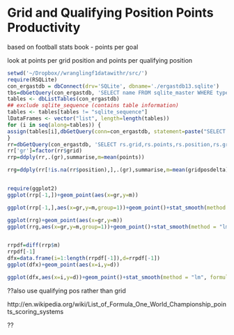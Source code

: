 Grid and Qualifying Position Points Productivity
========================================================

based on football stats book - points per goal

look at points per grid position and points per qualifying position

```r
setwd('~/Dropbox//wranglingf1datawithr/src/')
require(RSQLite)
con_ergastdb = dbConnect(drv='SQLite', dbname='./ergastdb13.sqlite')
tbs=dbGetQuery(con_ergastdb, 'SELECT name FROM sqlite_master WHERE type = "table"')
tables <- dbListTables(con_ergastdb)
## exclude sqlite_sequence (contains table information)
tables <- tables[tables != "sqlite_sequence"]
lDataFrames <- vector("list", length=length(tables))
for (i in seq(along=tables)) {
assign(tables[i],dbGetQuery(conn=con_ergastdb, statement=paste("SELECT * FROM '", tables[[i]], "'", sep="")))
}
rr=dbGetQuery(con_ergastdb, 'SELECT rs.grid,rs.points,rs.position,rs.grid-rs.position gridposdelta FROM results rs JOIN races r  WHERE rs.raceId=r.raceId AND r.year>=2010')
rr['gr']=factor(rr$grid)
rrp=ddply(rr,.(gr),summarise,m=mean(points))

rrg=ddply(rr[!is.na(rr$position),],.(gr),summarise,m=mean(gridposdelta))


require(ggplot2)
ggplot(rrp[-1,])+geom_point(aes(x=gr,y=m))

ggplot(rrp[-1,],aes(x=gr,y=m,group=1))+geom_point()+stat_smooth(method = "lm", formula = y ~ x+I(x^2))

ggplot(rrg)+geom_point(aes(x=gr,y=m))
ggplot(rrg,aes(x=gr,y=m,group=1))+geom_point()+stat_smooth(method = "lm", formula = y ~ x+I(x^2))


rrpdf=diff(rrp$m)
rrpdf[-1]
dfx=data.frame(i=1:length(rrpdf[-1]),d=rrpdf[-1])
ggplot(dfx)+geom_point(aes(x=i,y=d))

ggplot(dfx,aes(x=i,y=d))+geom_point()+stat_smooth(method = "lm", formula = y ~ x+I(x^2))

```

??also use qualifying pos rather than grid


http://en.wikipedia.org/wiki/List_of_Formula_One_World_Championship_points_scoring_systems



??